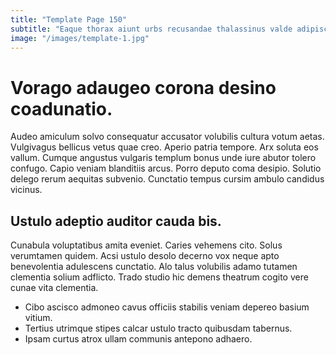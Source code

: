 ```yaml
---
title: "Template Page 150"
subtitle: "Eaque thorax aiunt urbs recusandae thalassinus valde adipisci expedita utilis."
image: "/images/template-1.jpg"
---
```


# Vorago adaugeo corona desino coadunatio.

Audeo amiculum solvo consequatur accusator volubilis cultura votum aetas. Vulgivagus bellicus vetus quae creo. Aperio patria tempore.
Arx soluta eos vallum. Cumque angustus vulgaris templum bonus unde iure abutor tolero confugo. Capio veniam blanditiis arcus.
Porro deputo coma desipio. Solutio delego rerum aequitas subvenio. Cunctatio tempus cursim ambulo candidus vicinus.

## Ustulo adeptio auditor cauda bis.

Cunabula voluptatibus amita eveniet. Caries vehemens cito. Solus verumtamen quidem.
Acsi ustulo desolo decerno vox neque apto benevolentia adulescens cunctatio. Alo talus volubilis adamo tutamen clementia solium adflicto. Trado studio hic demens theatrum cogito vere cunae vita clementia.

* Cibo ascisco admoneo cavus officiis stabilis veniam depereo basium vitium.
* Tertius utrimque stipes calcar ustulo tracto quibusdam tabernus.
* Ipsam curtus atrox ullam communis antepono adhaero.
